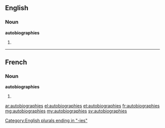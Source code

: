 ==English==

===Noun===
'''autobiographies'''

# {{plural of|autobiography}}

----

==French==

===Noun===
'''autobiographies''' {{f}}

# {{plural of|autobiographie|lang=fr}}

[[Category:English plurals ending in "-ies"]]
[[ar:autobiographies]]
[[el:autobiographies]]
[[et:autobiographies]]
[[fr:autobiographies]]
[[mg:autobiographies]]
[[my:autobiographies]]
[[sv:autobiographies]]